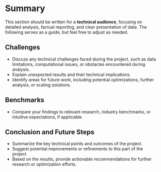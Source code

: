 # Summary

This section should be written for a **technical audience**, focusing on detailed analysis, factual reporting, and clear presentation of data. The following serves as a guide, but feel free to adjust as needed.

## Challenges

- Discuss any technical challenges faced during the project, such as data limitations, computational issues, or obstacles encountered during analysis.
- Explain unexpected results and their technical implications.
- Identify areas for future work, including potential optimizations, further analysis, or scaling solutions.

## Benchmarks

- Compare your findings to relevant research, industry benchmarks, or intuitive expectations, if applicable.

## Conclusion and Future Steps

- Summarize the key technical points and outcomes of the project.
- Suggest potential improvements or refinements to this part of the project.
- Based on the results, provide actionable recommendations for further research or optimization efforts.